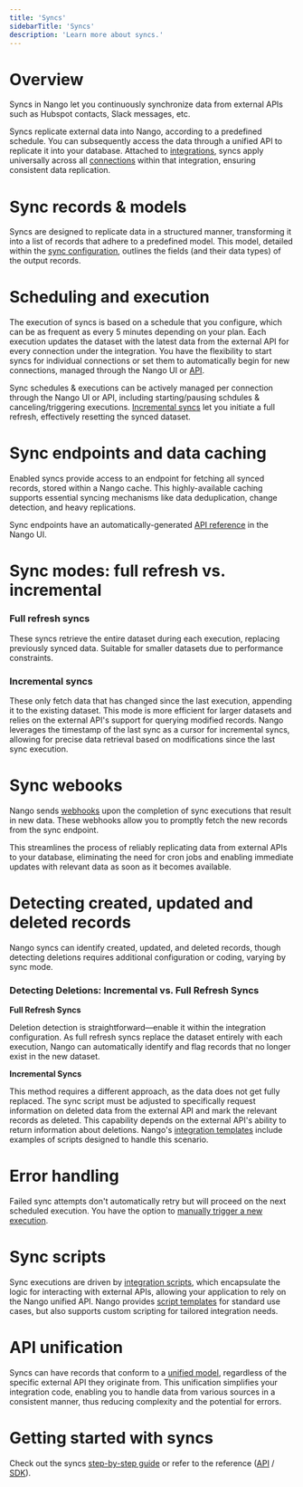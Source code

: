 ```yaml
---
title: 'Syncs'
sidebarTitle: 'Syncs'
description: 'Learn more about syncs.'
---
```


# Overview

Syncs in Nango let you continuously synchronize data from external APIs such as Hubspot contacts, Slack messages, etc.

Syncs replicate external data into Nango, according to a predefined schedule. You can subsequently access the data through a unified API to replicate it into your database. Attached to [integrations](/understand/concepts/integrations), syncs apply universally across all [connections](/understand/concepts/connections) within that integration, ensuring consistent data replication.

# Sync records & models
Syncs are designed to replicate data in a structured manner, transforming it into a list of records that adhere to a predefined model. This model, detailed within the [sync configuration](/understand/concepts/integration-configuration), outlines the fields (and their data types) of the output records.

# Scheduling and execution
The execution of syncs is based on a schedule that you configure, which can be as frequent as every 5 minutes depending on your plan. Each execution updates the dataset with the latest data from the external API for every connection under the integration. You have the flexibility to start syncs for individual connections or set them to automatically begin for new connections, managed through the Nango UI or [API](/reference/overview).

Sync schedules & executions can be actively managed per connection through the Nango UI or API, including starting/pausing schdules & canceling/triggering executions. [Incremental syncs](#incremental-syncs) let you initiate a full refresh, effectively resetting the synced dataset.

# Sync endpoints and data caching
Enabled syncs provide access to an endpoint for fetching all synced records, stored within a Nango cache. This highly-available caching supports essential syncing mechanisms like data deduplication, change detection, and heavy replications.

Sync endpoints have an automatically-generated [API reference](/understand/concepts/integrations#configuration-details) in the Nango UI. 

# Sync modes: full refresh vs. incremental

### Full refresh syncs
These syncs retrieve the entire dataset during each execution, replacing previously synced data. Suitable for smaller datasets due to performance constraints.

### Incremental syncs
These only fetch data that has changed since the last execution, appending it to the existing dataset. This mode is more efficient for larger datasets and relies on the external API's support for querying modified records.
Nango leverages the timestamp of the last sync as a cursor for incremental syncs, allowing for precise data retrieval based on modifications since the last sync execution.

# Sync webooks

Nango sends [webhooks](/understand/concepts/webhooks) upon the completion of sync executions that result in new data. These webhooks allow you to promptly fetch the new records from the sync endpoint. 

This streamlines the process of reliably replicating data from external APIs to your database, eliminating the need for cron jobs and enabling immediate updates with relevant data as soon as it becomes available.

# Detecting created, updated and deleted records

Nango syncs can identify created, updated, and deleted records, though detecting deletions requires additional configuration or coding, varying by sync mode.

### Detecting Deletions: Incremental vs. Full Refresh Syncs

**Full Refresh Syncs**

Deletion detection is straightforward—enable it within the integration configuration. As full refresh syncs replace the dataset entirely with each execution, Nango can automatically identify and flag records that no longer exist in the new dataset.

**Incremental Syncs**

This method requires a different approach, as the data does not get fully replaced. The sync script must be adjusted to specifically request information on deleted data from the external API and mark the relevant records as deleted. This capability depends on the external API's ability to return information about deletions. Nango's [integration templates](/understand/concepts/templates) include examples of scripts designed to handle this scenario.

# Error handling
Failed sync attempts don't automatically retry but will proceed on the next scheduled execution. You have the option to [manually trigger a new execution](#scheduling-and-execution). 

# Sync scripts

Sync executions are driven by [integration scripts](/understand/concepts/scripts), which encapsulate the logic for interacting with external APIs, allowing your application to rely on the Nango unified API. Nango provides [script templates](/understand/concepts/templates) for standard use cases, but also supports custom scripting for tailored integration needs.

# API unification

Syncs can have records that conform to a [unified model](/understand/concepts/api-unification), regardless of the specific external API they originate from. This unification simplifies your integration code, enabling you to handle data from various sources in a consistent manner, thus reducing complexity and the potential for errors.

# Getting started with syncs

Check out the syncs [step-by-step guide](/integrate/guides/sync-data-from-an-api) or refer to the reference ([API](/reference/api/sync/records-list) / [SDK](/reference/sdks/node#syncs)).